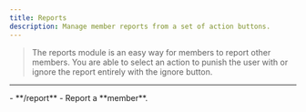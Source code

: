 ```yaml
---
title: Reports
description: Manage member reports from a set of action buttons.
---
```

> The reports module is an easy way for members to report other members. You are able to select an action to punish the user with or ignore the report entirely with the ignore button.

---
<AccordionGroup>
  <Accordion title="Commands">
    - **/report** - Report a **member**.

  </Accordion>
</AccordionGroup>